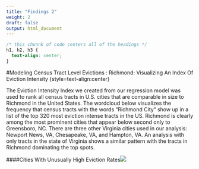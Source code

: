 ```yaml
---
title: "Findings 2"
weight: 2
draft: false
output: html_document
---
```


```css
/* this chunnk of code centers all of the headings */
h1, h2, h3 {
  text-align: center;
}
```

#Modeling Census Tract Level Evictions : Richmond: Visualizing An Index Of Eviction Intensity {style=text-align:center}

The Eviction Intensity Index we created from our regression model was used to rank all census tracts in U.S. cities that are comparable in size to Richmond in the United States. The wordcloud below visualizes the frequency that census tracts with the words “Richmond City” show up in a list of the top 320 most eviction intense tracts in the US. Richmond is clearly among the most prominent cities that appear below second only to Greensboro, NC. There are three other Virginia cities used in our analysis: Newport News, VA, Chesapeake, VA, and Hampton, VA. An analysis with only tracts in the state of Virginia shows a similar pattern with the tracts in Richmond dominating the top spots.

####Cities With Unusually High Eviction Rates![](/Richmond.Eviction.WordCloud.png)
